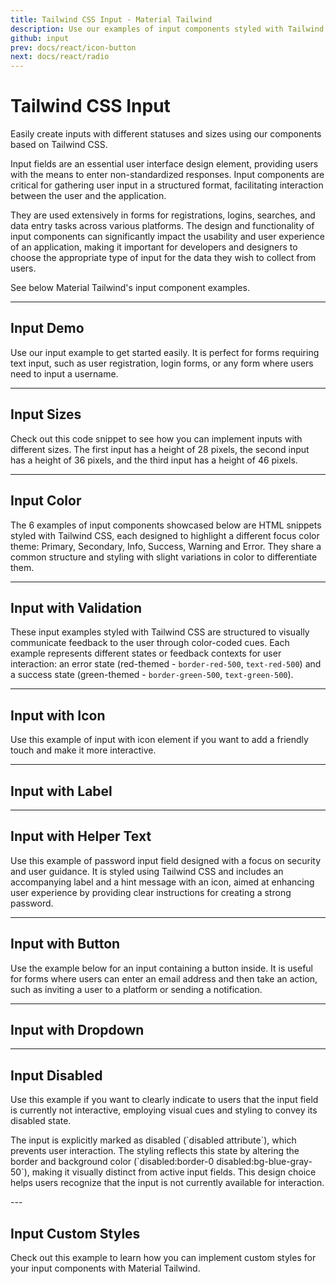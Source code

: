 ```yaml
---
title: Tailwind CSS Input - Material Tailwind
description: Use our examples of input components styled with Tailwind CSS so you can provide users with the means to enter non-standardized responses to your forms and applications.
github: input
prev: docs/react/icon-button
next: docs/react/radio
---
```


# Tailwind CSS Input

Easily create inputs with different statuses and sizes using our components based on Tailwind CSS.

Input fields are an essential user interface design element, providing users with the means to enter non-standardized responses. Input components are critical for gathering user input in a structured format, facilitating interaction between the user and the application.

They are used extensively in forms for registrations, logins, searches, and data entry tasks across various platforms. The design and functionality of input components can significantly impact the usability and user experience of an application, making it important for developers and designers to choose the appropriate type of input for the data they wish to collect from users.

See below Material Tailwind's input component examples.

---

## Input Demo

Use our input example to get started easily. It is perfect for forms requiring text input, such as user registration, login forms, or any form where users need to input a username.

<PreviewWithCode relativePath="input/input-demo.tsx" language="html" />

---

## Input Sizes

Check out this code snippet to see how you can implement inputs with different sizes. The first input has a height of 28 pixels, the second input has a height of 36 pixels, and the third input has a height of 46 pixels. 

<PreviewWithCode relativePath="input/input-sizes.tsx" language="html" />

---

## Input Color

The 6 examples of input components showcased below are HTML snippets styled with Tailwind CSS, each designed to highlight a different focus color theme: Primary, Secondary, Info, Success, Warning and Error. They share a common structure and styling with slight variations in color to differentiate them.

<PreviewWithCode relativePath="input/input-colors.tsx" language="html" />

---

## Input with Validation

These input examples styled with Tailwind CSS are structured to visually communicate feedback to the user through color-coded cues. Each example represents different states or feedback contexts for user interaction: an error state (red-themed - `border-red-500`, `text-red-500`) and a success state (green-themed - `border-green-500`, `text-green-500`).

<PreviewWithCode relativePath="input/input-with-validation.tsx" language="html" />

---

## Input with Icon

Use this example of input with icon element if you want to add a friendly touch and make it more interactive.

<PreviewWithCode relativePath="input/input-with-icon.tsx" language="html" />

---

## Input with Label

<PreviewWithCode relativePath="input/input-with-label.tsx" language="html" />

---

## Input with Helper Text

Use this example of password input field designed with a focus on security and user guidance. It is styled using Tailwind CSS and includes an accompanying label and a hint message with an icon, aimed at enhancing user experience by providing clear instructions for creating a strong password.

<PreviewWithCode relativePath="input/input-with-helper-text.tsx" language="html" />

---

## Input with Button

Use the example below for an input containing a button inside. It is useful for forms where users can enter an email address and then take an action, such as inviting a user to a platform or sending a notification.

<PreviewWithCode relativePath="input/input-with-button.tsx" language="html" />

---

## Input with Dropdown

<PreviewWithCode relativePath="input/input-with-dropdown.tsx" language="html" />

---

## Input Disabled

Use this example if you want to clearly indicate to users that the input field is currently not interactive, employing visual cues and styling to convey its disabled state.

<PreviewWithCode relativePath="input/input-disabled.tsx" language="html" />

<p class="mt-4 antialiased text-foreground">
The input is explicitly marked as disabled (`disabled attribute`), which prevents user interaction. The styling reflects this state by altering the border and background color (`disabled:border-0 disabled:bg-blue-gray-50`), making it visually distinct from active input fields. This design choice helps users recognize that the input is not currently available for interaction.
</p>
---

## Input Custom Styles

Check out this example to learn how you can implement custom styles for your input components with Material Tailwind.

<PreviewWithCode relativePath="input/input-custom-styles.tsx" language="html" />